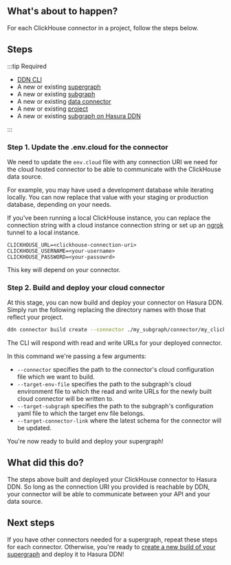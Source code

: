 
## What's about to happen?

For each ClickHouse connector in a project, follow the steps below.

<Thumbnail src="/img/get-started/ERD/deploy-connector.png" alt="Deploy a connector to Hasura DDN" width="1000px" />

## Steps

:::tip Required

- [DDN CLI](/quickstart.mdx)
- A new or existing [supergraph](/quickstart.mdx)
- A new or existing [subgraph](/quickstart.mdx)
- A new or existing [data connector](/quickstart.mdx)
- A new or existing [project](/deployment/hasura-ddn/tutorial/01-create-a-project.mdx)
- A new or existing [subgraph on Hasura DDN](/deployment/hasura-ddn/tutorial/02-create-a-subgraph.mdx)

:::

### Step 1. Update the .env.cloud for the connector

We need to update the `env.cloud` file with any connection URI we need for the cloud hosted connector to be able to
communicate with the ClickHouse data source.

For example, you may have used a development database while iterating locally. You can now replace that value with your
staging or production database, depending on your needs.

If you've been running a local ClickHouse instance, you can replace the connection string with a cloud instance
connection string or set up an [ngrok](https://ngrok.com/) tunnel to a local instance.

```env title="For example, my_subgraph/my_clickhouse/.env.cloud"
CLICKHOUSE_URL=<clickhouse-connection-uri>
CLICKHOUSE_USERNAME=<your-username>
CLICKHOUSE_PASSWORD=<your-passowrd>
```

This key will depend on your connector.

### Step 2. Build and deploy your cloud connector

At this stage, you can now build and deploy your connector on Hasura DDN. Simply run the following replacing the
directory names with those that reflect your project.

```bash title="Taking care to update the path to your connector's configuration file, run:"
ddn connector build create --connector ./my_subgraph/connector/my_clickhouse/connector.yaml
```

The CLI will respond with read and write URLs for your deployed connector.

In this command we're passing a few arguments:

- `--connector` specifies the path to the connector's cloud configuration file which we want to build.
- `--target-env-file` specifies the path to the subgraph's cloud environment file to which the read and write URLs for
  the newly built cloud connector will be written to.
- `--target-subgraph` specifies the path to the subgraph's configuration yaml file to which the target env file belongs.
- `--target-connector-link` where the latest schema for the connector will be updated.

You're now ready to build and deploy your supergraph!

## What did this do?

The steps above built and deployed your ClickHouse connector to Hasura DDN. So long as the connection URI you provided
is reachable by DDN, your connector will be able to communicate between your API and your data source.

## Next steps

If you have other connectors needed for a supergraph, repeat these steps for each connector. Otherwise, you're ready to
[create a new build of your supergraph](/deployment/hasura-ddn/tutorial/04-deploy-your-supergraph.mdx) and deploy it to
Hasura DDN!
